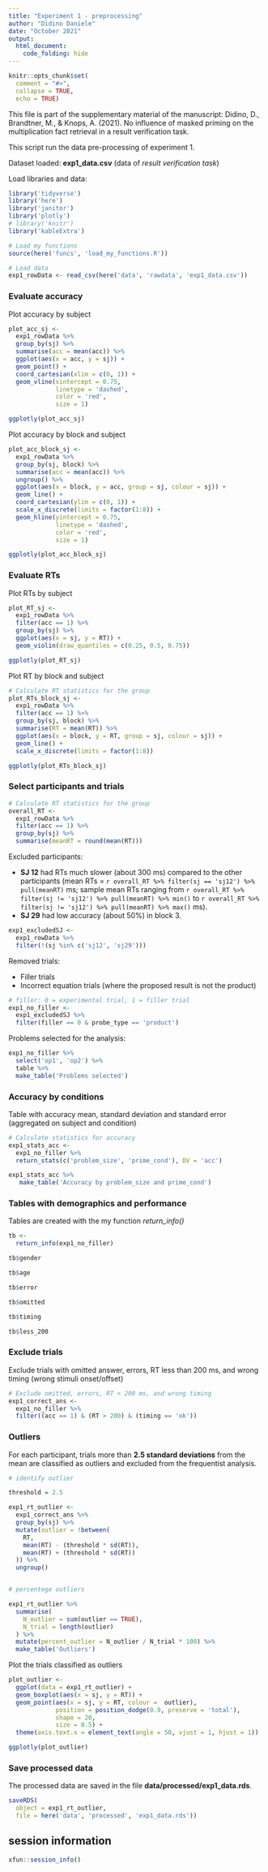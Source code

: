 ```yaml
---
title: "Experiment 1 - preprocessing"
author: "Didino Daniele"
date: "October 2021"
output: 
  html_document:
    code_folding: hide
---
```


```r
knitr::opts_chunk$set(
  comment = "#>",
  collapse = TRUE,
  echo = TRUE)
```

This file is part of the supplementary material of the manuscript:
Didino, D., Brandtner, M., & Knops, A. (2021). No influence of masked priming 
on the multiplication fact retrieval in a result verification task.

This script run the data pre-processing of experiment 1.

Dataset loaded: **exp1_data.csv** (data of *result verification task*)

Load libraries and data:

```r
library('tidyverse')
library('here')
library('janitor')
library('plotly')
# library('knitr')
library('kableExtra')

# Load my functions
source(here('funcs', 'load_my_functions.R'))

# Load data
exp1_rowData <- read_csv(here('data', 'rawdata', 'exp1_data.csv'))
```


### Evaluate accuracy

Plot accuracy by subject

```r
plot_acc_sj <-
  exp1_rowData %>%
  group_by(sj) %>%
  summarise(acc = mean(acc)) %>%
  ggplot(aes(x = acc, y = sj)) +
  geom_point() +
  coord_cartesian(xlim = c(0, 1)) +
  geom_vline(xintercept = 0.75,
             linetype = 'dashed',
             color = 'red',
             size = 1)

ggplotly(plot_acc_sj)
```


Plot accuracy by block and subject

```r
plot_acc_block_sj <- 
  exp1_rowData %>% 
  group_by(sj, block) %>% 
  summarise(acc = mean(acc)) %>% 
  ungroup() %>% 
  ggplot(aes(x = block, y = acc, group = sj, colour = sj)) +
  geom_line() +
  coord_cartesian(ylim = c(0, 1)) +
  scale_x_discrete(limits = factor(1:8)) +
  geom_hline(yintercept = 0.75,
             linetype = 'dashed',
             color = 'red',
             size = 1)

ggplotly(plot_acc_block_sj)
```


### Evaluate RTs

Plot RTs by subject

```r
plot_RT_sj <-
  exp1_rowData %>% 
  filter(acc == 1) %>% 
  group_by(sj) %>%
  ggplot(aes(x = sj, y = RT)) +
  geom_violin(draw_quantiles = c(0.25, 0.5, 0.75))

ggplotly(plot_RT_sj)
```


Plot RT by block and subject

```r
# Calculate RT statistics for the group
plot_RTs_block_sj <- 
  exp1_rowData %>% 
  filter(acc == 1) %>% 
  group_by(sj, block) %>% 
  summarise(RT = mean(RT)) %>% 
  ggplot(aes(x = block, y = RT, group = sj, colour = sj)) +
  geom_line() +
  scale_x_discrete(limits = factor(1:8))

ggplotly(plot_RTs_block_sj)
```


### Select participants and trials

```r
# Calculate RT statistics for the group
overall_RT <- 
  exp1_rowData %>% 
  filter(acc == 1) %>% 
  group_by(sj) %>% 
  summarise(meanRT = round(mean(RT)))
```

Excluded participants:
  
* **SJ 12** had RTs much slower (about 300 ms) compared to the other participants
(mean RTs = `r overall_RT %>% filter(sj == 'sj12') %>% pull(meanRT)` ms; sample
mean RTs ranging from 
`r overall_RT %>% filter(sj != 'sj12') %>% pull(meanRT) %>% min()` to
`r overall_RT %>% filter(sj != 'sj12') %>% pull(meanRT) %>% max()` ms).
* **SJ 29** had low accuracy (about 50%) in block 3.


```r
exp1_excludedSJ <- 
  exp1_rowData %>% 
  filter(!(sj %in% c('sj12', 'sj29')))
```

Removed trials:
  
* Filler trials
* Incorrect equation trials (where the proposed result is not the product)

```r
# filler: 0 = experimental trial, 1 = filler trial
exp1_no_filler <- 
  exp1_excludedSJ %>% 
  filter(filler == 0 & probe_type == 'product')
```

Problems selected for the analysis:

```r
exp1_no_filler %>% 
  select('op1', 'op2') %>% 
  table %>%
  make_table('Problems selected')
```


### Accuracy by conditions

Table with accuracy mean, standard deviation and standard error (aggregated on
subject and condition)

```r
# Calculate statistics for accuracy
exp1_stats_acc <- 
  exp1_no_filler %>%
  return_stats(c('problem_size', 'prime_cond'), DV = 'acc')

exp1_stats_acc %>% 
   make_table('Accuracy by problem_size and prime_cond')
```


### Tables with demographics and performance

Tables are created with the my function *return_info()*
```r
tb <- 
  return_info(exp1_no_filler)
```

```r
tb$gender
```

```r
tb$age
```

```r
tb$error
```

```r
tb$omitted
```

```r
tb$timing
```

```r
tb$less_200
```


### Exclude trials
Exclude trials with omitted answer, errors, RT less than 200 ms, and wrong timing (wrong
stimuli onset/offset)

```r
# Exclude omitted, errors, RT < 200 ms, and wrong timing
exp1_correct_ans <- 
  exp1_no_filler %>% 
  filter((acc == 1) & (RT > 200) & (timing == 'ok'))
```


### Outliers

For each participant, trials more than **2.5 standard deviations** from
the mean are classified as outliers and excluded from the frequentist
analysis.

```r
# identify outlier

threshold = 2.5

exp1_rt_outlier <- 
  exp1_correct_ans %>%
  group_by(sj) %>% 
  mutate(outlier = !between(
    RT,
    mean(RT) - (threshold * sd(RT)),
    mean(RT) + (threshold * sd(RT))
  )) %>% 
  ungroup()


# percentege outliers

exp1_rt_outlier %>% 
  summarise(
    N_outlier = sum(outlier == TRUE),
    N_trial = length(outlier)
  ) %>% 
  mutate(percent_outlier = N_outlier / N_trial * 100) %>% 
  make_table('Outliers')
```


Plot the trials classified as outliers

```r
plot_outlier <- 
  ggplot(data = exp1_rt_outlier) +
  geom_boxplot(aes(x = sj, y = RT)) +
  geom_point(aes(x = sj, y = RT, colour =  outlier),
             position = position_dodge(0.9, preserve = 'total'),
             shape = 20,
             size = 0.5) +
  theme(axis.text.x = element_text(angle = 50, vjust = 1, hjust = 1))

ggplotly(plot_outlier)
```


### Save processed data

The processed data are saved in the file **data/processed/exp1_data.rds**.

```r
saveRDS(
  object = exp1_rt_outlier,
  file = here('data', 'processed', 'exp1_data.rds'))
```


## session information

```r
xfun::session_info()
```
